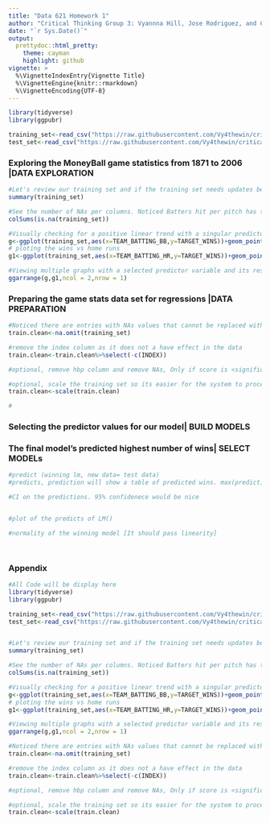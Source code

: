```yaml
---
title: "Data 621 Homework 1"
author: "Critical Thinking Group 3: Vyannna Hill, Jose Rodriguez, and Christian Uriostegui"
date: "`r Sys.Date()`"
output:
  prettydoc::html_pretty:
    theme: cayman
    highlight: github
vignette: >
  %\VignetteIndexEntry{Vignette Title}
  %\VignetteEngine{knitr::rmarkdown}
  %\VignetteEncoding{UTF-8}
---
```


```r
library(tidyverse)
library(ggpubr)

training_set<-read_csv("https://raw.githubusercontent.com/Vy4thewin/criticalthinking3/main/moneyball-training-data.csv")
test_set<-read_csv("https://raw.githubusercontent.com/Vy4thewin/criticalthinking3/main/moneyball-evaluation-data.csv")
```

### Exploring the MoneyBall game statistics from 1871 to 2006 |DATA EXPLORATION 


```r
#Let's review our training set and if the training set needs updates before its process
summary(training_set)

#See the number of NAs per columns. Noticed Batters hit per pitch has the highest 
colSums(is.na(training_set))

#Visually checking for a positive linear trend with a singular predictor value
g<-ggplot(training_set,aes(x=TEAM_BATTING_BB,y=TARGET_WINS))+geom_point()+theme_classic()
# ploting the wins vs home runs
g1<-ggplot(training_set,aes(x=TEAM_BATTING_HR,y=TARGET_WINS))+geom_point()+theme_classic()

#Viewing multiple graphs with a selected predictor variable and its response (wins)
ggarrange(g,g1,ncol = 2,nrow = 1)

```


### Preparing the game stats data set for regressions |DATA PREPARATION


```r
#Noticed there are entries with NAs values that cannot be replaced with a formula. These entries will be removed from the training_set to prevent a inaccurate model
train.clean<-na.omit(training_set)

#remove the index column as it does not a have effect in the data
train.clean<-train.clean%>%select(-c(INDEX))

#optional, remove hbp column and remove NAs, Only if score is <significant. Data set

#optional, scale the training set so its easier for the system to process the data in the regression model
train.clean<-scale(train.clean)

#

```

### Selecting the predictor values for our model| BUILD MODELS 


### The final model's predicted highest number of wins| SELECT MODELs

```r

#predict (winning lm, new data= test data)
#predicts, prediction will show a table of predicted wins. max(predict)-> highest predicted wins of moneyball

#CI on the predictions. 95% confidenece would be nice


#plot of the predicts of LM()

#normality of the winning model [It should pass linearity]




```


### Appendix

```r
#All Code will be display here
library(tidyverse)
library(ggpubr)

training_set<-read_csv("https://raw.githubusercontent.com/Vy4thewin/criticalthinking3/main/moneyball-training-data.csv")
test_set<-read_csv("https://raw.githubusercontent.com/Vy4thewin/criticalthinking3/main/moneyball-evaluation-data.csv")


#Let's review our training set and if the training set needs updates before its process
summary(training_set)

#See the number of NAs per columns. Noticed Batters hit per pitch has the highest 
colSums(is.na(training_set))

#Visually checking for a positive linear trend with a singular predictor value
g<-ggplot(training_set,aes(x=TEAM_BATTING_BB,y=TARGET_WINS))+geom_point()+theme_classic()
# ploting the wins vs home runs
g1<-ggplot(training_set,aes(x=TEAM_BATTING_HR,y=TARGET_WINS))+geom_point()+theme_classic()

#Viewing multiple graphs with a selected predictor variable and its response (wins)
ggarrange(g,g1,ncol = 2,nrow = 1)

#Noticed there are entries with NAs values that cannot be replaced with a formula. These entries will be removed from the training_set to prevent a inaccurate model
train.clean<-na.omit(training_set)

#remove the index column as it does not a have effect in the data
train.clean<-train.clean%>%select(-c(INDEX))

#optional, remove hbp column and remove NAs, Only if score is <significant. Data set

#optional, scale the training set so its easier for the system to process the data in the regression model
train.clean<-scale(train.clean)

````



